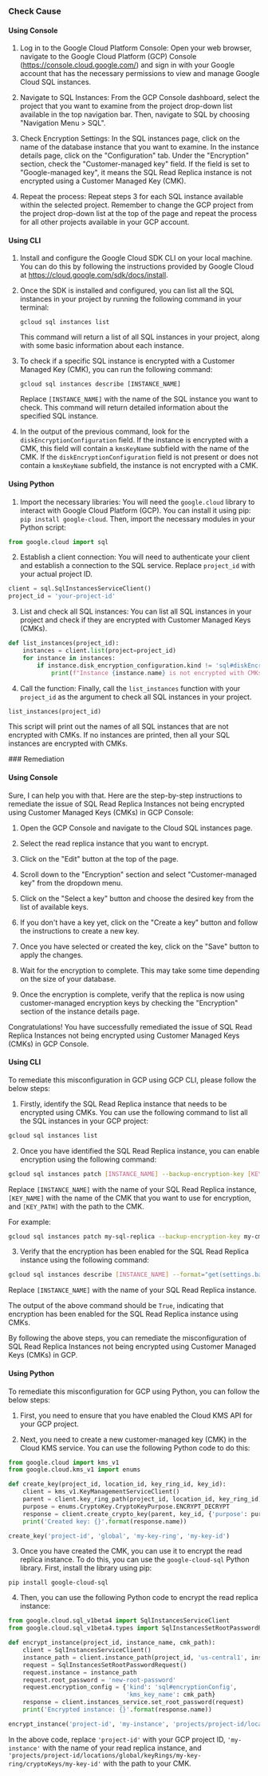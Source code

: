 

<Tabs><Tab title='Cause'>
### Check Cause

#### Using Console

1. Log in to the Google Cloud Platform Console: Open your web browser, navigate to the Google Cloud Platform (GCP) Console (https://console.cloud.google.com/) and sign in with your Google account that has the necessary permissions to view and manage Google Cloud SQL instances.

2. Navigate to SQL Instances: From the GCP Console dashboard, select the project that you want to examine from the project drop-down list available in the top navigation bar. Then, navigate to SQL by choosing "Navigation Menu > SQL".

3. Check Encryption Settings: In the SQL instances page, click on the name of the database instance that you want to examine. In the instance details page, click on the "Configuration" tab. Under the "Encryption" section, check the "Customer-managed key" field. If the field is set to "Google-managed key", it means the SQL Read Replica instance is not encrypted using a Customer Managed Key (CMK).

4. Repeat the process: Repeat steps 3 for each SQL instance available within the selected project. Remember to change the GCP project from the project drop-down list at the top of the page and repeat the process for all other projects available in your GCP account.

#### Using CLI

1. Install and configure the Google Cloud SDK CLI on your local machine. You can do this by following the instructions provided by Google Cloud at https://cloud.google.com/sdk/docs/install.

2. Once the SDK is installed and configured, you can list all the SQL instances in your project by running the following command in your terminal:

   ```
   gcloud sql instances list
   ```

   This command will return a list of all SQL instances in your project, along with some basic information about each instance.

3. To check if a specific SQL instance is encrypted with a Customer Managed Key (CMK), you can run the following command:

   ```
   gcloud sql instances describe [INSTANCE_NAME]
   ```

   Replace `[INSTANCE_NAME]` with the name of the SQL instance you want to check. This command will return detailed information about the specified SQL instance.

4. In the output of the previous command, look for the `diskEncryptionConfiguration` field. If the instance is encrypted with a CMK, this field will contain a `kmsKeyName` subfield with the name of the CMK. If the `diskEncryptionConfiguration` field is not present or does not contain a `kmsKeyName` subfield, the instance is not encrypted with a CMK.

#### Using Python

1. Import the necessary libraries: You will need the `google.cloud` library to interact with Google Cloud Platform (GCP). You can install it using pip: `pip install google-cloud`. Then, import the necessary modules in your Python script:

```python
from google.cloud import sql
```

2. Establish a client connection: You will need to authenticate your client and establish a connection to the SQL service. Replace `project_id` with your actual project ID.

```python
client = sql.SqlInstancesServiceClient()
project_id = 'your-project-id'
```

3. List and check all SQL instances: You can list all SQL instances in your project and check if they are encrypted with Customer Managed Keys (CMKs). 

```python
def list_instances(project_id):
    instances = client.list(project=project_id)
    for instance in instances:
        if instance.disk_encryption_configuration.kind != 'sql#diskEncryptionConfiguration':
            print(f"Instance {instance.name} is not encrypted with CMKs.")
```

4. Call the function: Finally, call the `list_instances` function with your `project_id` as the argument to check all SQL instances in your project.

```python
list_instances(project_id)
```

This script will print out the names of all SQL instances that are not encrypted with CMKs. If no instances are printed, then all your SQL instances are encrypted with CMKs.

</Tab>

<Tab title='Remediation'>
### Remediation

#### Using Console

Sure, I can help you with that. Here are the step-by-step instructions to remediate the issue of SQL Read Replica Instances not being encrypted using Customer Managed Keys (CMKs) in GCP Console:

1. Open the GCP Console and navigate to the Cloud SQL instances page.

2. Select the read replica instance that you want to encrypt.

3. Click on the "Edit" button at the top of the page.

4. Scroll down to the "Encryption" section and select "Customer-managed key" from the dropdown menu.

5. Click on the "Select a key" button and choose the desired key from the list of available keys.

6. If you don't have a key yet, click on the "Create a key" button and follow the instructions to create a new key.

7. Once you have selected or created the key, click on the "Save" button to apply the changes.

8. Wait for the encryption to complete. This may take some time depending on the size of your database.

9. Once the encryption is complete, verify that the replica is now using customer-managed encryption keys by checking the "Encryption" section of the instance details page.

Congratulations! You have successfully remediated the issue of SQL Read Replica Instances not being encrypted using Customer Managed Keys (CMKs) in GCP Console.

#### Using CLI

To remediate this misconfiguration in GCP using GCP CLI, please follow the below steps:

1. Firstly, identify the SQL Read Replica instance that needs to be encrypted using CMKs. You can use the following command to list all the SQL instances in your GCP project:

```bash
gcloud sql instances list
```

2. Once you have identified the SQL Read Replica instance, you can enable encryption using the following command:

```bash
gcloud sql instances patch [INSTANCE_NAME] --backup-encryption-key [KEY_NAME] --backup-encryption-key-path [KEY_PATH]
```

Replace `[INSTANCE_NAME]` with the name of your SQL Read Replica instance, `[KEY_NAME]` with the name of the CMK that you want to use for encryption, and `[KEY_PATH]` with the path to the CMK.

For example:

```bash
gcloud sql instances patch my-sql-replica --backup-encryption-key my-cmk --backup-encryption-key-path projects/my-project/locations/global/keyRings/my-key-ring/cryptoKeys/my-cmk
```

3. Verify that the encryption has been enabled for the SQL Read Replica instance using the following command:

```bash
gcloud sql instances describe [INSTANCE_NAME] --format="get(settings.backupConfiguration.enabled)"
```

Replace `[INSTANCE_NAME]` with the name of your SQL Read Replica instance.

The output of the above command should be `True`, indicating that encryption has been enabled for the SQL Read Replica instance using CMKs.

By following the above steps, you can remediate the misconfiguration of SQL Read Replica Instances not being encrypted using Customer Managed Keys (CMKs) in GCP.

#### Using Python

To remediate this misconfiguration for GCP using Python, you can follow the below steps:

1. First, you need to ensure that you have enabled the Cloud KMS API for your GCP project.

2. Next, you need to create a new customer-managed key (CMK) in the Cloud KMS service. You can use the following Python code to do this:

```python
from google.cloud import kms_v1
from google.cloud.kms_v1 import enums

def create_key(project_id, location_id, key_ring_id, key_id):
    client = kms_v1.KeyManagementServiceClient()
    parent = client.key_ring_path(project_id, location_id, key_ring_id)
    purpose = enums.CryptoKey.CryptoKeyPurpose.ENCRYPT_DECRYPT
    response = client.create_crypto_key(parent, key_id, {'purpose': purpose})
    print('Created key: {}'.format(response.name))

create_key('project-id', 'global', 'my-key-ring', 'my-key-id')
```

3. Once you have created the CMK, you can use it to encrypt the read replica instance. To do this, you can use the `google-cloud-sql` Python library. First, install the library using pip:

```
pip install google-cloud-sql
```

4. Then, you can use the following Python code to encrypt the read replica instance:

```python
from google.cloud.sql_v1beta4 import SqlInstancesServiceClient
from google.cloud.sql_v1beta4.types import SqlInstancesSetRootPasswordRequest

def encrypt_instance(project_id, instance_name, cmk_path):
    client = SqlInstancesServiceClient()
    instance_path = client.instance_path(project_id, 'us-central1', instance_name)
    request = SqlInstancesSetRootPasswordRequest()
    request.instance = instance_path
    request.root_password = 'new-root-password'
    request.encryption_config = {'kind': 'sql#encryptionConfig',
                                 'kms_key_name': cmk_path}
    response = client.instances_service.set_root_password(request)
    print('Encrypted instance: {}'.format(response.name))

encrypt_instance('project-id', 'my-instance', 'projects/project-id/locations/global/keyRings/my-key-ring/cryptoKeys/my-key-id')
```

In the above code, replace `'project-id'` with your GCP project ID, `'my-instance'` with the name of your read replica instance, and `'projects/project-id/locations/global/keyRings/my-key-ring/cryptoKeys/my-key-id'` with the path to your CMK.


</Tab>
</Tabs>